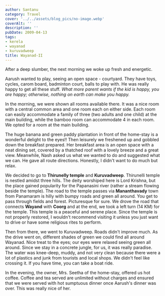 ```yaml
---
author: Santanu
category: Travel
cover: '../../assets/blog_pics/no-image.webp'
coverAlt: ''
description: ''
pubDate: 2009-04-13
tags:
- kerela
- wayanad
- kuruvadweep
title: Wayanad-II
---
```


After a deep slumber, the next morning we woke up fresh and energetic.

Aarush wanted to play, seeing an open space - courtyard. They have toys, cycles, carom board, badminton court, balls to play with. He was really happy to get all these stuff. *What more parent wants if the kid is happy, you are happy; otherwise, nothing on earth can make you happy.*

In the morning, we were shown all rooms available there. It was a nice room with a central common area and one room each on either side. 
Each room can easily accommodate a family of three (two adults and one child) at the main building, while the bamboo room can accommodate 4 in each room. We opted for a room at the main building.

The huge banana and green paddy plantation in front of the home-stay is a wonderful delight to the eyes!! Then leisurely we freshened up and gobbled down the breakfast prepared. Her breakfast area is an open space with a neat dining set, covered by a thatched roof with a lovely breeze and a great view. Meanwhile, Nash asked us what we wanted to do and suggested what we can. He gave all route directions. Honestly, I didn't want to do much but relax.

We decided to go to **Thirunelly temple** and **Kuruvadweep**. Thirunelli temple is nestled amidst three hills. The deity worshiped here is Lord Krishna, but the place gained popularity for the Papanasini river (rather a stream flowing beside the temple). The road to the temple passes via **Mananthavady** town from Panamaram is hilly with bumpy roads and green all around. You get to pass through fields and forest. Picturesque for sure. We drove the road that connects **Wayand** with **Coorg** and at the end, we took a left turn (14 KM) for the temple. This temple is a peaceful and serene place. Since the temple is not properly restored, I wouldn't recommend visiting it unless you just want to drive or have some religious rites to perform. 

Then from there, we went to Kuruvadweep. Roads didn't improve much. As the drive went on, different shades of green we could find all around Wayanad. Nice treat to the eyes; our eyes were relaxed seeing green all around. Since we stay in a concrete jungle, for us, it was really paradise. The water was knee-deep, muddy, and not very clean because there were a lot of plastics and junk from tourists and local shops. We didn't feel like crossing it. If you have time, you can take a boat ride.

In the evening, the owner, Mrs. Seetha of the home-stay, offered us hot coffee. Coffee and tea served are unlimited without charges and ensured that we were served with hot sumptuous dinner once Aarush's dinner was over. This was really nice of her.